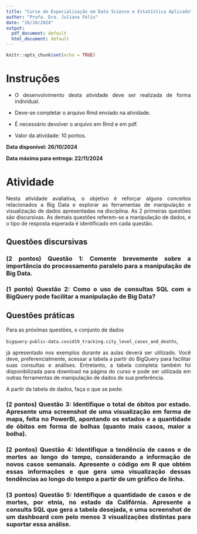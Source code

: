 ```yaml
---
title: "Curso de Especialização em Data Science e Estatística Aplicada\nMódulo I - Introdução à Linguagem R\n\nAtividade Avaliativa"
author: "Profa. Dra. Juliana Félix"
date: "26/10/2024"
output:
  pdf_document: default
  html_document: default
---
```


```{=html}
<style>body {text-align: justify}</style>
```
```r
knitr::opts_chunk$set(echo = TRUE)
```
# Instruções

- O desenvolvimento desta atividade deve ser realizada de forma individual. 

- Deve-se completar o arquivo Rmd enviado na atividade. 

- É necessário devolver o arquivo em Rmd e em pdf. 

- Valor da atividade: 10 pontos. 

**Data disponível: 26/10/2024**

**Data máxima para entrega: 22/11/2024**


# Atividade

Nesta atividade avaliativa, o objetivo é reforçar alguns conceitos relacionados a Big Data e explorar as ferramentas de manipulação e visualização de dados apresentadas na disciplina. As 2 primeiras questões são discursivas. As demais questões referem-se a manipulação de dados, e o tipo de resposta esperada é identificado em cada questão.

## Questões discursivas

### (2 pontos) Questão 1: Comente brevemente sobre a importância do processamento paralelo para a manipulação de Big Data. 

### (1 ponto) Questão 2: Como o uso de consultas SQL com o BigQuery pode facilitar a manipulação de Big Data?

## Questões práticas

Para as próximas questões, o conjunto de dados

`bigquery-public-data.covid19_tracking.city_level_cases_and_deaths`,

já apresentado nos exemplos durante as aulas deverá ser utilizado. Você deve, preferencialmente, acessar a tabela a partir do BigQuery para facilitar suas consultas e análises. Entretanto, a tabela completa também foi disponibilizada para download na página do curso e pode ser utilizada em outras ferramentas de manipulação de dados de sua preferência. 

A partir da tabela de dados, faça o que se pede:

### (2 pontos) Questão 3: Identifique o total de óbitos por estado. Apresente uma screenshot de uma visualização em forma de mapa, feita no PowerBI, apontando os estados e a quantidade de óbitos em forma de bolhas (quanto mais casos, maior a bolha).

### (2 pontos) Questão 4: Identifique a tendência de casos e de mortes ao longo do tempo, considerando a informação de novos casos semanais. Apresente o código em R que obtém essas informações e que gera uma visualização dessas tendências ao longo do tempo a partir de um gráfico de linha.

### (3 pontos) Questão 5: Identifique a quantidade de casos e de mortes, por etnia, no estado da Califórnia. Apresente a consulta SQL que gera a tabela desejada, e uma screenshot de um dashboard com pelo menos 3 visualizações distintas para suportar essa análise.